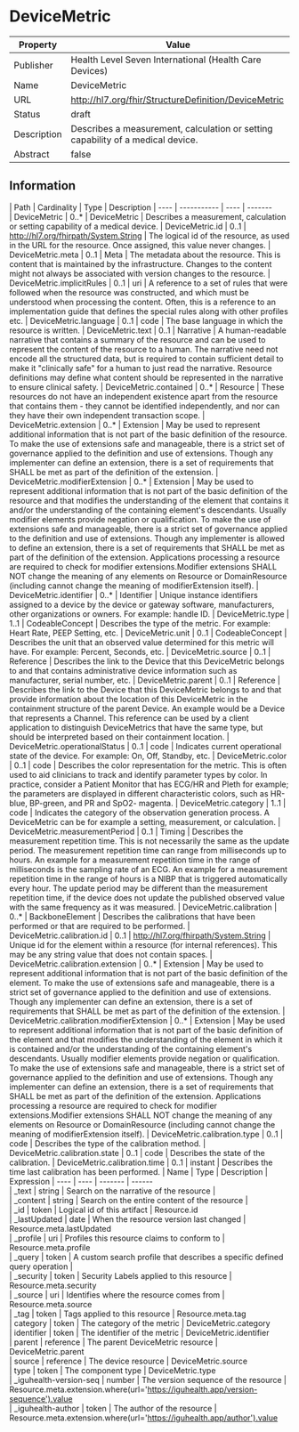 
  # DeviceMetric

  
|Property|Value|
|---|---|
|Publisher|Health Level Seven International (Health Care Devices)|
|Name|DeviceMetric|
|URL|http://hl7.org/fhir/StructureDefinition/DeviceMetric|
|Status|draft|
|Description|Describes a measurement, calculation or setting capability of a medical device.|
|Abstract|false|

  ## Information
  <Tabs> <TabItem value="structure" label="Structure">
   | Path | Cardinality | Type | Description
  | ---- | ----------- | ---- | -------  
 | DeviceMetric | 0..* | DeviceMetric | Describes a measurement, calculation or setting capability of a medical device. 
 | DeviceMetric.id | 0..1 | http://hl7.org/fhirpath/System.String | The logical id of the resource, as used in the URL for the resource. Once assigned, this value never changes. 
 | DeviceMetric.meta | 0..1 | Meta | The metadata about the resource. This is content that is maintained by the infrastructure. Changes to the content might not always be associated with version changes to the resource. 
 | DeviceMetric.implicitRules | 0..1 | uri | A reference to a set of rules that were followed when the resource was constructed, and which must be understood when processing the content. Often, this is a reference to an implementation guide that defines the special rules along with other profiles etc. 
 | DeviceMetric.language | 0..1 | code | The base language in which the resource is written. 
 | DeviceMetric.text | 0..1 | Narrative | A human-readable narrative that contains a summary of the resource and can be used to represent the content of the resource to a human. The narrative need not encode all the structured data, but is required to contain sufficient detail to make it "clinically safe" for a human to just read the narrative. Resource definitions may define what content should be represented in the narrative to ensure clinical safety. 
 | DeviceMetric.contained | 0..* | Resource | These resources do not have an independent existence apart from the resource that contains them - they cannot be identified independently, and nor can they have their own independent transaction scope. 
 | DeviceMetric.extension | 0..* | Extension | May be used to represent additional information that is not part of the basic definition of the resource. To make the use of extensions safe and manageable, there is a strict set of governance  applied to the definition and use of extensions. Though any implementer can define an extension, there is a set of requirements that SHALL be met as part of the definition of the extension. 
 | DeviceMetric.modifierExtension | 0..* | Extension | May be used to represent additional information that is not part of the basic definition of the resource and that modifies the understanding of the element that contains it and/or the understanding of the containing element's descendants. Usually modifier elements provide negation or qualification. To make the use of extensions safe and manageable, there is a strict set of governance applied to the definition and use of extensions. Though any implementer is allowed to define an extension, there is a set of requirements that SHALL be met as part of the definition of the extension. Applications processing a resource are required to check for modifier extensions.Modifier extensions SHALL NOT change the meaning of any elements on Resource or DomainResource (including cannot change the meaning of modifierExtension itself). 
 | DeviceMetric.identifier | 0..* | Identifier | Unique instance identifiers assigned to a device by the device or gateway software, manufacturers, other organizations or owners. For example: handle ID. 
 | DeviceMetric.type | 1..1 | CodeableConcept | Describes the type of the metric. For example: Heart Rate, PEEP Setting, etc. 
 | DeviceMetric.unit | 0..1 | CodeableConcept | Describes the unit that an observed value determined for this metric will have. For example: Percent, Seconds, etc. 
 | DeviceMetric.source | 0..1 | Reference | Describes the link to the  Device that this DeviceMetric belongs to and that contains administrative device information such as manufacturer, serial number, etc. 
 | DeviceMetric.parent | 0..1 | Reference | Describes the link to the  Device that this DeviceMetric belongs to and that provide information about the location of this DeviceMetric in the containment structure of the parent Device. An example would be a Device that represents a Channel. This reference can be used by a client application to distinguish DeviceMetrics that have the same type, but should be interpreted based on their containment location. 
 | DeviceMetric.operationalStatus | 0..1 | code | Indicates current operational state of the device. For example: On, Off, Standby, etc. 
 | DeviceMetric.color | 0..1 | code | Describes the color representation for the metric. This is often used to aid clinicians to track and identify parameter types by color. In practice, consider a Patient Monitor that has ECG/HR and Pleth for example; the parameters are displayed in different characteristic colors, such as HR-blue, BP-green, and PR and SpO2- magenta. 
 | DeviceMetric.category | 1..1 | code | Indicates the category of the observation generation process. A DeviceMetric can be for example a setting, measurement, or calculation. 
 | DeviceMetric.measurementPeriod | 0..1 | Timing | Describes the measurement repetition time. This is not necessarily the same as the update period. The measurement repetition time can range from milliseconds up to hours. An example for a measurement repetition time in the range of milliseconds is the sampling rate of an ECG. An example for a measurement repetition time in the range of hours is a NIBP that is triggered automatically every hour. The update period may be different than the measurement repetition time, if the device does not update the published observed value with the same frequency as it was measured. 
 | DeviceMetric.calibration | 0..* | BackboneElement | Describes the calibrations that have been performed or that are required to be performed. 
 | DeviceMetric.calibration.id | 0..1 | http://hl7.org/fhirpath/System.String | Unique id for the element within a resource (for internal references). This may be any string value that does not contain spaces. 
 | DeviceMetric.calibration.extension | 0..* | Extension | May be used to represent additional information that is not part of the basic definition of the element. To make the use of extensions safe and manageable, there is a strict set of governance  applied to the definition and use of extensions. Though any implementer can define an extension, there is a set of requirements that SHALL be met as part of the definition of the extension. 
 | DeviceMetric.calibration.modifierExtension | 0..* | Extension | May be used to represent additional information that is not part of the basic definition of the element and that modifies the understanding of the element in which it is contained and/or the understanding of the containing element's descendants. Usually modifier elements provide negation or qualification. To make the use of extensions safe and manageable, there is a strict set of governance applied to the definition and use of extensions. Though any implementer can define an extension, there is a set of requirements that SHALL be met as part of the definition of the extension. Applications processing a resource are required to check for modifier extensions.Modifier extensions SHALL NOT change the meaning of any elements on Resource or DomainResource (including cannot change the meaning of modifierExtension itself). 
 | DeviceMetric.calibration.type | 0..1 | code | Describes the type of the calibration method. 
 | DeviceMetric.calibration.state | 0..1 | code | Describes the state of the calibration. 
 | DeviceMetric.calibration.time | 0..1 | instant | Describes the time last calibration has been performed. 
</TabItem>
 <TabItem value="searchparameter" label="Search Parameters">
   | Name | Type | Description  | Expression 
    | ---- | ---- | ------- | ------  
 | _text | string | Search on the narrative of the resource |   
 | _content | string | Search on the entire content of the resource |   
 | _id | token | Logical id of this artifact | Resource.id  
 | _lastUpdated | date | When the resource version last changed | Resource.meta.lastUpdated  
 | _profile | uri | Profiles this resource claims to conform to | Resource.meta.profile  
 | _query | token | A custom search profile that describes a specific defined query operation |   
 | _security | token | Security Labels applied to this resource | Resource.meta.security  
 | _source | uri | Identifies where the resource comes from | Resource.meta.source  
 | _tag | token | Tags applied to this resource | Resource.meta.tag  
 | category | token | The category of the metric | DeviceMetric.category  
 | identifier | token | The identifier of the metric | DeviceMetric.identifier  
 | parent | reference | The parent DeviceMetric resource | DeviceMetric.parent  
 | source | reference | The device resource | DeviceMetric.source  
 | type | token | The component type | DeviceMetric.type  
 | _iguhealth-version-seq | number | The version sequence of the resource | Resource.meta.extension.where(url='https://iguhealth.app/version-sequence').value  
 | _iguhealth-author | token | The author of the resource | Resource.meta.extension.where(url='https://iguhealth.app/author').value  

</TabItem>
</Tabs>